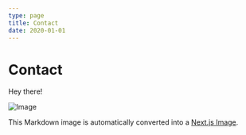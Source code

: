 ```yaml
---
type: page
title: Contact
date: 2020-01-01
---
```


# Contact

Hey there!

![Image](http://placekitten.com/200/300)

This Markdown image is automatically converted into a [Next.js Image](https://nextjs.org/docs/api-reference/next/image).